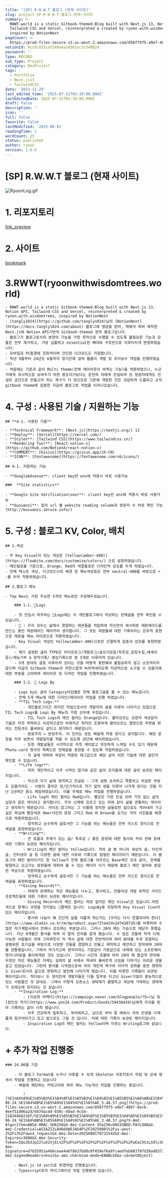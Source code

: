 ```yaml
---
title: '[SP] R.W.W.T 블로그 (현재 사이트)'
slug: project-SP-R-W-W-T-블로그-현재-사이트
summary: >-
  RWWT.world is a static Gitbook-themed-Blog built with Next.js 13, Notion API,
  Tailwind-CSS and Vercel, reinterpreted & created by ryoon.with.wisdomtrees,
  inspired by NotionNext
pageCover: >-
  https://prod-files-secure.s3.us-west-2.amazonaws.com/056ff9f5-a9ef-486f-8acb-9eef51d06a2d/c941078f-e426-4db2-b526-53028e713f1c/%E1%84%83%E1%85%A1%E1%84%8B%E1%85%AE%E1%86%AB%E1%84%85%E1%85%A9%E1%84%83%E1%85%B3.png?X-Amz-Algorithm=AWS4-HMAC-SHA256&X-Amz-Content-Sha256=UNSIGNED-PAYLOAD&X-Amz-Credential=ASIAZI2LB4666AURSNKZ%2F20250801%2Fus-west-2%2Fs3%2Faws4_request&X-Amz-Date=20250801T073147Z&X-Amz-Expires=3600&X-Amz-Security-Token=IQoJb3JpZ2luX2VjEL%2F%2F%2F%2F%2F%2F%2F%2F%2F%2F%2FwEaCXVzLXdlc3QtMiJHMEUCIDS3lMLgCRMfjgGtojH6dyVTXFEdnErxlTwW7FlSpkjnAiEAyOMaFzSdlovtsY4eoMi%2FzWyuK8x3Ujx8%2BDfOn5kA5eoqiAQI6P%2F%2F%2F%2F%2F%2F%2F%2F%2F%2FARAAGgw2Mzc0MjMxODM4MDUiDKcJSlTgbwPllxssmCrcA5ucreSIcgVyrR91muPdgFQpLexvr5rNqq8oLyIXgo%2BUIjIBti4IFPWzs%2BYAfVlT0Xrvnj7uzPrV03XVCFdAZxPF9xKEOF4Vvxzybp7676yZJvc4pC7asguGoRzk34vIxvyXlD6wcjhqn726HIoXsGOzS8i5I1HPI8Hv62MF739dqPHK0SxRt9O8VkgrPLGYAhNLEi7%2FHJEV6Ocfa3DYcwyBslZUKiXVwAWYNjL5%2BhQhtItoUoeW4NJP5d5gWpc03fEgUtJp7g7ItRGiKOmKsJ2PFOXNBtCjIGwCrItUTdulmQ%2FSgKo%2BtSe9vHgBd%2FcyykxoxTdZMydrI9b83U0MqBssrg0khnkyN0qGtC2RF7rN415HJQQCH%2BQQxzgglEIuuSF6dXRH0HW0TQ9Uzg1l6nZn6%2B45AkOPFTTaTgdZFfuj1427F8q0Opt%2BXyMrg5cEh0ZvqTmWhkL7l0n2ITbiH%2By5rI8D6BMxccoSGcCICiF574L5Nd5dNXRMuDlaTkWMli1iROvMlnBQ1Tw0ZhW35TJo0At1%2FGk22b4SLIOU%2BRe6IPcrozKINMojr%2FSMMk9RujTvrys2R3FI%2BIcat9VCmyiMbL4H5SgtMqYPyzLjzJvL7rVVWkZJ2%2FgvgsD6MOfQscQGOqUB8hRc%2FT7usJI%2FH5DethZHU8yYD7LESvKKKVwOmMS6967%2BpaskiW5pi38%2B44s8jOmJetMyhOuvZFLHtq%2FpxaBCEW9CJ6V1YX3p2O6q3gCQhTckOGCh72P2w8XfGpB1gwzDfVJ7VoKunNQeXfvblQfbG1wxA4U2jxajG8bX74PEShbrSrrvBBbsSJxCMqsTQpEFNIxdrlr9eNOG5P8bW61iVuK4bfvA&X-Amz-Signature=3f571b72507f450039c1976c7381d67b664ae1550853541333a3dd14337f6f32&X-Amz-SignedHeaders=host&x-amz-checksum-mode=ENABLED&x-id=GetObject
notionId: 9cc0c832caf149a4a24381ec3c548824
password: ''
type: RECORD
sub_type: Project
category: DevProject
tags:
  - Portfolio
  - Next.js13
  - TailwindCSS
date: '2023-11-29'
last_edited_time: '2025-07-31T03:30:00.000Z'
lastEditedDate: 2025-07-31T03:30:00.000Z
draft: false
description: ''
icon: ''
full: false
favorite: false
lastModified: '2025-08-01'
readingTime: 1
wordCount: 25
status: published
author: ryoon
version: 1.0.0
---
```

# [SP] R.W.W.T 블로그 (현재 사이트)


![RyoonLog.gif](https://prod-files-secure.s3.us-west-2.amazonaws.com/056ff9f5-a9ef-486f-8acb-9eef51d06a2d/fbd672fa-51ea-4b71-9184-8ec527cd08af/RyoonLog.gif?X-Amz-Algorithm=AWS4-HMAC-SHA256&X-Amz-Content-Sha256=UNSIGNED-PAYLOAD&X-Amz-Credential=ASIAZI2LB466TY7CHARG%2F20250801%2Fus-west-2%2Fs3%2Faws4_request&X-Amz-Date=20250801T073249Z&X-Amz-Expires=3600&X-Amz-Security-Token=IQoJb3JpZ2luX2VjEL%2F%2F%2F%2F%2F%2F%2F%2F%2F%2F%2FwEaCXVzLXdlc3QtMiJIMEYCIQD49k9XIzEVTVVtb1P1vFL%2F19HQNq8G%2B4o1MsXVkEJTigIhAPDzQRD0F%2B4qGDa3e2OOGCV3CgN48RRdDf5DqbUPoh5xKogECOj%2F%2F%2F%2F%2F%2F%2F%2F%2F%2FwEQABoMNjM3NDIzMTgzODA1IgxK%2FP3kgd7%2FQncT4koq3APL%2BQMxHCF%2FUxVMDbUPNQb%2FSeEruyeLG0GIAbJMlqP7rLLE6jmQ4pp5mp%2BeKdnGq%2F4qTpHN5XWLbk2x7XYYK8Y%2FBCyQJqzkd%2F7RLTv0CJY2oddAfvDAZsno8prBaRVWga5W4SY%2BSRczwaBkQDxWvYaB7J1glShLrQEUBi14I0HcUXcfybJtUnj9sMp4DaBJ4NNqGdREt7v5bzzLIIBRCQ8ELnHa63ottTwL5Q4TBfuEBFmHmWwFd062I734iacYPhRoRmnmerejIuLCHRCM%2F8PvUGT5FSAIsyb%2BGEqd9OW2Nu%2FXw8y9ntyO2kY3IGBxga3%2BtKJ5Ck0Fo4NpJ%2FFmy62y7aqr7PCnhl8eLDuU1t5q%2FA%2BID3tvcea6EQjPTwNJJnS8Y7fcAAn4VkjeEsfhTBA25ga7pvlZdstGTITe5Cae5Y1a292FHuF7%2Fv%2FYyHwmexETWb1DVVw8QXLEq5omCiYTPVBkDLFDknb4c1LOanCNHhIek9Ua5oDUZBd7%2FHl4Yrximj4IhOAQmELqeDjW3Re463bDAcv8J81ImGVSg7xMuzZiMOdKxwq2mF2YFlW17B9kgSkopsXKRIKBnkS%2BCZIj0qmgOM7JpAqdcxucb6AVEcoI%2Fq%2BrvoT7NpmcMzDx0bHEBjqkAUcIj2K6WQfo2g3Sfmr01zcTdKiXkAZcnZsd5xeTkszwZUtH30FiBAaNLJEto7PB9wSxBfdDMOE0rKKPHQNrrynsjR75Ev2%2BC%2Bja4DYrlmjUcwI5IdS5Ts35Mc%2BEG14wR%2BnnjglgM5II4%2BvMzAPEQWNSSrTybAUf6oPvRRv%2FnjqLyEizvaNKfgWNJpoO0h%2FscuCO5pzfI4QGY%2BepfUXYM0rAzIsr&X-Amz-Signature=324615a15bbe24efbdf39b96cbfe3baf5e84937f720b2ca07bbf30bc5cd883f8&X-Amz-SignedHeaders=host&x-amz-checksum-mode=ENABLED&x-id=GetObject)


# 1. 리포지토리


[link_preview](https://github.com/ryoon-with-wisdomtrees/ryoon-gitbook-next)


# 2. 사이트


[bookmark](http://ryoonwithwisdomtrees.world)


# 3.RWWT(ryoonwithwisdomtrees.world)

    - RWWT.world is a static Gitbook-themed-Blog built with Next.js 13, Notion API, Tailwind-CSS and Vercel, reinterpreted & created by ryoon.with.wisdomtrees, inspired by NotionNext
    - [tangly1024](https://github.com/tangly1024)님의 [NotionNext](https://docs.tangly1024.com/about) 블로그에 영감을 받아, 재해석 하여 제작한 Next.js와 Notion API기반의 Gitbook-themed 정적 블로그입니다.
    - 블로그가 블로그로서의 본연의 기능을 가장 최적으로 수행할 수 있도록 불필요한 기능과 모듈은 전부 제거하고, 가장 심플하고 essential한 뼈대와 구조만으로 이루어지게 변경하였습니다.
    - 모바일과 PC환경에 친화적이며 간단한 다크모드도 지원합니다.
    - 작년 9월부터 24년도 6월까지 장기간에 걸쳐 틈틈이 개발 및 유지보수 작업을 진행하였습니다.
    - 처음에는 기존과 같이 Multi theme(전체 레이아웃이 바뀌는 기능)을 적용하였으나, 누군가에게 과시적으로 보여주기 위한 용도이기보다는 온전히 저에게 진실되며 또 방문자에게도 진실된 공간으로 만들고자 하는 욕구가 더 컸으므로 기존에 개발한 건은 과감하게 드롭하고 오직 gitbook theme에 집중한 지금의 블로그로 작업을 이어나갔습니다.

# 4. **구성 : 사용된 기술 / 지원하는 기능**


    ## **4-1. 사용된 기술**

    - **Technical Framework**: [Next.js](https://nextjs.org/) 13
    - **Deploy**: [Vercel](https://vercel.com/)
    - **Styles**: [Tailwind CSS](https://www.tailwindcss.cn/)
    - **Rendering Tool**: [React-notion-x](https://github.com/NotionX/react-notion-x)
    - **COMMENT**: [Giscus](https://giscus.app/zh-CN)
    - **ICON**: [Fontawesome](https://fontawesome.com/v6/icons/)

    ## 4-1. 지원하는 기능

    - **GoogleAdsense**: client key만 env에 적용시 바로 사용가능

    ###  **Site statistics**

    - **Google Site Verification(seo)**: client key만 env에 적용시 바로 사용가능
    - **busuanzi**: 접속 url 별 website reading volume과 방문자 수 바로 확인 가능 (http://busuanzi.ibruce.info/)

# 5. 구성 : 블로그 KV, Color, 배치


    ## 1.색상

    - 주 Key Visual이 되는 색상은 [Yellow(amber-400)](https://flowbite.com/docs/customize/colors/) 으로 설정하였습니다.
    - 메인컬로를 기준으로, Orange, Red의 색깔들로만 디자인적 강조를 두게 하였습니다.
    - 전체 텍스트 색상, 다크모드시의 배경 및 메뉴색상등은 전부 neutral-400을 바탕으로 + -를 두어 적용하였습니다.

    ## 2.블로그 메뉴

    - Top Nav는 가장 주요한 5개의 메뉴로만 구성해두었습니다.

        ### 1-1. 🍋Logs

        - 첫 진입시 마주하는 🍋Logs에는 이 개인블로그에서 작성하는 전체글을 전부 확인할 수 있습니다.
        - 🍋 : 우리 모두는 삶에서 경험하는 레몬들을 적립하여 자신만의 레시피로 레몬에이드를 만드는 중인 레몬에이드 메이커라 생각합니다. 그 모든 레몬들에 대한 기록이라는 은유적 표현으로 레몬을 메뉴 아이콘으로 적용하였습니다.
        - Key Visual 색상인 Yellow(amber-400)으로만 간결하게 집중과 강조를 표현하였습니다.
        - 제가 설정한 글의 TYPE은 라이프로그/개발로그/글쓰기모음(독후감,문장수집,에세이 등)/재능기부 & 창작기록/ 영감기록으로 총 5개로 이루어져 있습니다.
        - 5개 분야의 글로 이루어져 있다는 것을 어떻게 표현해야 불필요하지 않고 소모적이지 않으며 지금의 Gitbook theme과 자연스럽게 녹아져내리도록 직관적으로 소구할 수 있을지에 대한 부분을 고려하며 레이아웃 및 디자인 작업을 진행하였습니다.

        ### 1-2. 🍋 Logs By

        - Logs by는 글의 Category타입별로 전체 블로그글을 볼 수 있는 메뉴입니다.
        - 전체 5개 메뉴에 대한 디자인/레이아웃 작업을 진행 하였습니다.
        - **TIL Tech Logs:**
            - 개인블로그이긴 하지만 직업으로서의 개발자의 삶을 이루어 나아가고 있음으로 TIL Tech Logs를 Logs By 메뉴의 가장 선두에 두었습니다.
            - TIL Tech Logs의 메인 컬러는 Orange입니다. 불타오르는 오렌지 색상같이 기술은 자칫 딱딱하고 이성적으로만 비춰지곤 하지만 조용하게 끓어오르는 열정으로 주변을 밝히는 전등과도 불씨와도 같다고 생각하기 때문입니다.
            - 완료주의 > 완성주의. 이 진리는 모든 배움에 적용 된다고 생각합니다. 해당 문장을 자주 보면서 개발일지를 적을 수 있도록 상단에 배치하였습니다.
            - 또한 개발글들은 시각적으로 자칫 재미없고 밋밋하게 느껴질 수도 있기 때문에 Photo-card 형식의 목록으로 전체글을 표현할 수 있도록 작업하였습니다.
            - 각 글에 대하여 색상이 적용된 태그값으로 해당 글이 어떤 기술에 대한 글인지 확인할 수 있습니다.
        - **Life logs**:
            - 저의 개인적이고 아주 사적인 일기와 같은 삶의 조각들에 대한 글이 보관된 페이지입니다.
            - 자신과 자기 삶에 정직하고 진실된 - 그게 설령 초라하고 쪽팔리고 어설픈 부분도 있을지라도 - 사람이 결국은 장/단기적으로 자기 앞의 생을 이루어 나가게 된다는 것을 지난 1년여간 몸소 체험하였습니다. 이를 주제로 메뉴 작업을 진행하였습니다.
            - Life log의 메인 컬러는 Red입니다. 빨강은 가장 진실 되며 거짓 없는 삶의 심장과 같은 색이라고 생각합니다. 우리 신체에 흐르고 있는 피와 같이 삶을 관통하는 색이라고 생각하기 때문입니다. 라이프-로그라는 그 이름에 정직한 글들로만 앞으로도 적어내려 가고 싶은 욕심에 빨강색과 Omer시인의 문장 그리고 Red 와 Brown을 오가는 저의 사진들을 배경으로 적용하였습니다.
            - 정직하고 순수하게 글로서만 그 기능을 하는 메뉴들은 전부 리스트 형식으로 전체글을 표현하였습니다.
        - **Writing**:
            - 큰 호흡과 주제가 있는 글/ 독후감 / 좋은 문장에 대한 필사와 저의 견해 등에 대한 기록이 보관된 페이지입니다.
            - Writing의 메인 컬러는 Yellow입니다. 저의 글 뿐 아니라 세상의 글, 타인의 글, 인터넷의 글 등 다양한 글에 대한 사유와 기록으로 점철된 페이지이기 때문입니다. 이 블로그의 메인 컬러이기도 한 Yellow가 전체 블로그를 아우르는 Base색인 것과 같이, 전체를 탐험하고 오고가는 문장들에 대하여 볼 수 있는 페이지 이기 때문에 블로그 메인 컬러와 동일한 색상으로 적용하였습니다.
            - 정직하고 순수하게 글로서만 그 기능을 하는 메뉴들은 전부 리스트 형식으로 전체글을 표현하였습니다.
        - **Giving Records**:
            - 저에게 존재하는 작은 재능들로 나누고, 봉사하고, 만들어낸 개발 외적인 사이드프로젝트들에 대한 기록이 보관된 페이지입니다.
            - Giving Records의 메인 컬러는 따로 없지만 메인 Visual은 있습니다.어떤 색으로 한계나 규정을 짓지않는 🎨팔레트 입니다. LogsBy중 유일하게 Key Visual Icon이 있는 페이지입니다.
            - 봉사와 나눔이 왜 인간의 삶을 이롭게 하는지는 [우리는 다시 연결되어야 한다](https://www.aladin.co.kr/m/mproduct.aspx?ItemId=247420735)를 비롯하여 수 많은 자기계발서에서 언제나 강조하는 부분입니다. 그러나 20대 때는 가슴으로 깨닫지 못했습니다. 지난 9개월간 봉사를 하며 이 말의 진리를 알게 됐습니다. 수 많은 것들에 작게 다재다능한 사람들이 의례 그러하듯이 저 역시 삶에 대한 전반적이며 여러 분야를 두루 포괄하는 광범위한 호기심을 바탕으로 다양한 것들을 경험하고 만들고 제작하고 제안하고 창작하며 20대를 관통했습니다. 그래서 자기사고와 창작이라는 기준값이 기본값으로 내재돼 있는 소프트웨어 엔지니어링을 좋아하게된 것도 있습니다. 그러나 시간의 흐름에 따라 20대 때 즐겁게 연마해두었던 작은 재능들은 이제는 실제의 삶 속에서 꺼내어 올바르게 쓰임을 다하기는 어려운 생을 살고 있었습니다. 그런데 봉사를 시작함으로써 저의 개인적 욕구와 이타적 성취를 동반 쟁취하는 Giver로서의 삶으로 변화하고 발전해 나아가게 됐습니다. 이를 비롯한 기록들이 보관된 페이지입니다. 적다보니 든 생각인데 개발자들은 다들 일부분 타고난 Giver기질이 본능적으로 있는 사람들인 것 같네요. 그래서 이렇게 오픈소스 생태계가 활발하고 세상에 기여하는 생태계가 오래오래 유지되는 것 같습니다.
        - **Inspiration Log:**
            - [이숭희 마케터](https://campaign.naver.com/blogpeople/?5=)님 및 [장인성 작가](https://www.yes24.com/Product/Goods/59438439)님에게 자극을 받아 기록하는 삶이 시작 됐습니다.
            - 자주 건강하게 질투하고, 부러워하고, 남으로 부터 잘 배워서 저의 인생을 다채롭게 일구어아가고 있고 앞으로도 그럴 것 입니다. 이에 대한 기록이 보관된 페이지입니다.
            - Inspiration Log의 메인 컬러는 Yellow이며 이유는 Writing로그와 같습니다.

# + 추가 작업 진행중


    ### 24.06월 기준

        - 이 블로그 Format을 누구나 사용할 수 있게 Skeleton 리포지토리 작업 및 상세 명세서 작업을 진행하고 있습니다
        - 배움에 해당하는 카테고리와 하위 메뉴 기능개선 작업을 진행하는 중입니다.

            ![%E1%84%89%E1%85%B3%E1%84%8F%E1%85%B3%E1%84%85%E1%85%B5%E1%86%AB%E1%84%89%E1%85%A3%E1%86%BA_2024-06-24_%E1%84%8B%E1%85%A9%E1%84%92%E1%85%AE_3.48.57.png](https://prod-files-secure.s3.us-west-2.amazonaws.com/056ff9f5-a9ef-486f-8acb-9eef51d06a2d/d474acd4-030c-40ad-9c54-218344b0210f/%E1%84%89%E1%85%B3%E1%84%8F%E1%85%B3%E1%84%85%E1%85%B5%E1%86%AB%E1%84%89%E1%85%A3%E1%86%BA_2024-06-24_%E1%84%8B%E1%85%A9%E1%84%92%E1%85%AE_3.48.57.png?X-Amz-Algorithm=AWS4-HMAC-SHA256&X-Amz-Content-Sha256=UNSIGNED-PAYLOAD&X-Amz-Credential=ASIAZI2LB466XW5J664F%2F20250801%2Fus-west-2%2Fs3%2Faws4_request&X-Amz-Date=20250801T073254Z&X-Amz-Expires=3600&X-Amz-Security-Token=IQoJb3JpZ2luX2VjEL%2F%2F%2F%2F%2F%2F%2F%2F%2F%2F%2FwEaCXVzLXdlc3QtMiJGMEQCIBJIQvYEfpKp5foBf25uPZiZAJ6IBZBPgs8jGkw8S9BWAiBTkcEDRbk3WyjDMyY4LBksPTeIpwGFUz%2FwFd6zgVtLdCqIBAjo%2F%2F%2F%2F%2F%2F%2F%2F%2F%2F8BEAAaDDYzNzQyMzE4MzgwNSIMJEhTV1Wi8q0xbBP3KtwDBc5e51BnVY3%2FykFlm611fnoQitVaDicZT7eV2zgBiqYdQRxkTyHeJ1%2FhKSiiUL5Nf46xb2bDYPDAAdDGHO2EcOt6JSBjtuNuTefZKDNFT70rXMI5g%2FrMlEdlf6gq3%2BZ%2FV1pKtpnA1JMB7HRkN9b8aBttdfEE496S0f%2BSJKFZwRFGlTaBWuXswGWgf%2FCaNs7Yz3pql2%2BzcHJGtps7PnU3P3CUZbAHxDDs5UcsEi%2B%2BwYAC8SZ9UODzsZjI6ysr5UHi0A6wq5y2pBTxgqCcwzyzB9D1O1Mlne0%2F9qCUB2KW8wMU8kxVW7uBVAvPJBbMAVXTX12BAiiE9p%2BhuqDid%2BE%2Fs45jZ66yHzM8GIe51U8jh7yTqifvu1Bs7mKneojAsZbcS%2BJFIrEz5zHZBm8ABPJO%2BIG%2BdJXyqXnU6SsGI7Vnu46GsbCmZUHFB3KZRza%2FdQbjtxAB%2FkRW9JYidUf2k0D8lNfiNbUfHiVjV2dW2AShKaye3rwOSz9hkTwnHvVA%2F%2F0K1HUlEkhz3MWxTzxHL40j3EvWOoW3%2Fs13utahdriqYs0aTZNwfr4jDVMtZewtosEk5igQ23Z887qDVqMsgmZNlWjkqFdcxEGsTRc7aZiv%2BczNxbr2a24yjkXdzv4w2dGxxAY6pgHQjnTRfyN9Puo3%2FFvaZvQdegwrlqp51egypXWMhP8doF8oh%2FvmxGoPMgUaYAy8Qn4QQMSghtNuOTfqOs%2FnwzGC52TmKJDRWl8wrNwmr%2BhX9%2BdIku%2Bxiu0diCsz7RzFfIHB2QcyXBxy7yDfFRd4i3B3CAHmq4tIU1aZdsnNHrzHUJKdkJeySe1TO6C6pXgt45h6YJ2yvs0GREoM13va1SCPFT9mN9w9&X-Amz-Signature=d7b35951a4b6ceae4a6f8637bd0c0f459ef6a8fcaedfeb683707d38ad6372755&X-Amz-SignedHeaders=host&x-amz-checksum-mode=ENABLED&x-id=GetObject)

        - Next.js 14 ver으로 변경작업 진행중입니다.
        - Typescript로의 마이그레이션 작업 진행중에 있습니다.

### 

